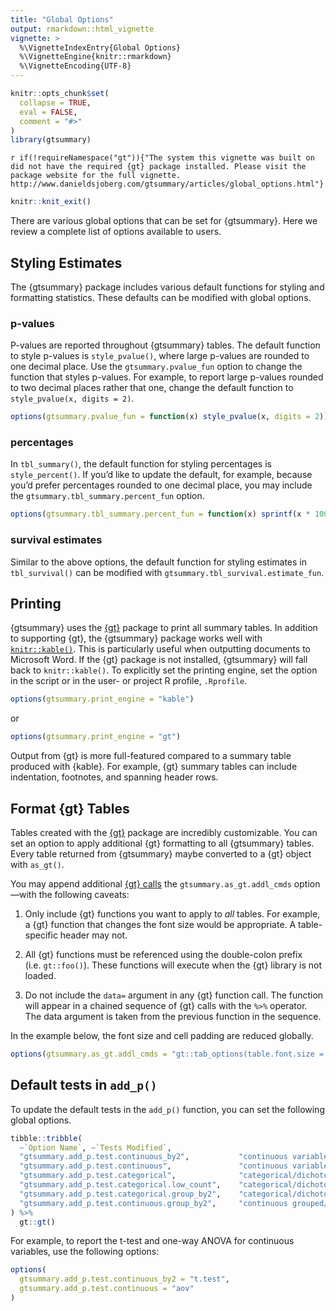 ```yaml
---
title: "Global Options"
output: rmarkdown::html_vignette
vignette: >
  %\VignetteIndexEntry{Global Options}
  %\VignetteEngine{knitr::rmarkdown}
  %\VignetteEncoding{UTF-8}
---
```


```r
knitr::opts_chunk$set(
  collapse = TRUE,
  eval = FALSE,
  comment = "#>"
)
library(gtsummary)
```

<!-- Not creating vignette if gt is not installed. -->
`r if(!requireNamespace("gt")){"The system this vignette was built on did not have the required {gt} package installed. Please visit the package website for the full vignette. http://www.danieldsjoberg.com/gtsummary/articles/global_options.html"}`

```r
knitr::knit_exit()
```

<!-- Start of vignette -->
There are various global options that can be set for {gtsummary}.
Here we review a complete list of options available to users.

## Styling Estimates

The {gtsummary} package includes various default functions for styling and formatting statistics.
These defaults can be modified with global options.

### p-values

P-values are reported throughout {gtsummary} tables.
The default function to style p-values is `style_pvalue()`, where large p-values are rounded to one decimal place.
Use the `gtsummary.pvalue_fun` option to change the function that styles p-values.
For example, to report large p-values rounded to two decimal places rather that one, change the default function to `style_pvalue(x, digits = 2)`.

```r
options(gtsummary.pvalue_fun = function(x) style_pvalue(x, digits = 2))
```

### percentages

In `tbl_summary()`, the default function for styling percentages is `style_percent()`.
If you'd like to update the default, for example, because you'd prefer percentages rounded to one decimal place, you may include the `gtsummary.tbl_summary.percent_fun` option.

```r
options(gtsummary.tbl_summary.percent_fun = function(x) sprintf(x * 100, fmt='%#.1f'))
```

### survival estimates

Similar to the above options, the default function for styling estimates in `tbl_survival()` can be modified with `gtsummary.tbl_survival.estimate_fun`.

## Printing

{gtsummary} uses the [{gt}](https://gt.rstudio.com/) package to print all summary tables.
In addition to supporting {gt}, the {gtsummary} package works well with [`knitr::kable()`](https://rdrr.io/cran/knitr/man/kable.html).
This is particularly useful when outputting documents to Microsoft Word.
If the {gt} package is not installed, {gtsummary} will fall back to `knitr::kable()`.
To explicitly set the printing engine, set the option in the script or in the user- or project R profile, `.Rprofile`.

```r
options(gtsummary.print_engine = "kable") 
```

or

```r
options(gtsummary.print_engine = "gt")
```

Output from {gt} is more full-featured compared to a summary table produced with {kable}.
For example, {gt} summary tables can include indentation, footnotes, and spanning header rows.

## Format {gt} Tables

Tables created with the [{gt}](https://gt.rstudio.com/) package are incredibly customizable.
You can set an option to apply additional {gt} formatting to all {gtsummary} tables.
Every table returned from {gtsummary} maybe converted to a {gt} object with `as_gt()`.

You may append additional [{gt} calls](https://gt.rstudio.com/reference/index.html) the `gtsummary.as_gt.addl_cmds` option---with the following caveats:

1. Only include {gt} functions you want to apply to *all* tables. For example, a {gt} function that changes the font size would be appropriate. A table-specific header may not.

1. All {gt} functions must be referenced using the double-colon prefix (i.e. `gt::foo()`). These functions will execute when the {gt} library is not loaded.

1. Do not include the `data=` argument in any {gt} function call. The function will appear in a chained sequence of {gt} calls with the `%>%` operator.  The data argument is taken from the previous function in the sequence.

In the example below, the font size and cell padding are reduced globally.

```r
options(gtsummary.as_gt.addl_cmds = "gt::tab_options(table.font.size = 'small', data_row.padding = gt::px(1))")
```

## Default tests in `add_p()`

To update the default tests in the `add_p()` function, you can set the following global options.

```r
tibble::tribble(
  ~`Option Name`, ~`Tests Modified`,
  "gtsummary.add_p.test.continuous_by2",           "continuous variables with 2-level by variable",
  "gtsummary.add_p.test.continuous",               "continuous variables with 3- or more level by variable",
  "gtsummary.add_p.test.categorical",              "categorical/dichotomous variables",
  "gtsummary.add_p.test.categorical.low_count",    "categorical/dichotomous variables with minimum expected count <5 in one cell",
  "gtsummary.add_p.test.categorical.group_by2",    "categorical/dichotomous grouped/correlated variables with 2-level by variable",
  "gtsummary.add_p.test.continuous.group_by2",     "continuous grouped/correlated variables with 2-level by variable"
) %>%
  gt::gt()
```

For example, to report the t-test and one-way ANOVA for continuous variables, use the following options:

```r
options(
  gtsummary.add_p.test.continuous_by2 = "t.test",
  gtsummary.add_p.test.continuous = "aov"
)
```
